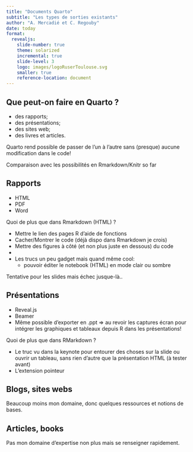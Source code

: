 ```yaml
---
title: "Documents Quarto"
subtitle: "Les types de sorties existants"
author: "A. Mercadié et C. Regouby"
date: today
format:
  revealjs: 
    slide-number: true
    theme: solarized
    incremental: true
    slide-level: 3
    logo: images/logoRuserToulouse.svg
    smaller: true
    reference-location: document
---
```


## Que peut-on faire en Quarto ? 

- des rapports;
- des présentations;
- des sites web;
- des livres et articles.

Quarto rend possible de passer de l'un à l'autre sans (presque) aucune modification dans le code! 

Comparaison avec les possibilités en Rmarkdown/Knitr so far

## Rapports

- HTML
- PDF
- Word

Quoi de plus que dans Rmarkdown (HTML) ?

-   Mettre le lien des pages R d'aide de fonctions
-   Cacher/Montrer le code (déjà dispo dans Rmarkdown je crois)
-   Mettre des figures à côté (et non plus juste en dessous) du code
-   
-   Les trucs un peu gadget mais quand même cool: 
    * pouvoir éditer le notebook (HTML) en mode clair ou sombre
    
::: notes
Tentative pour les slides mais échec jusque-là..
:::
    

## Présentations

-   Reveal.js
-   Beamer
-   Même possible d'exporter en .ppt $\Rightarrow$ au revoir les captures écran pour intégrer les graphiques et tableaux depuis R dans les présentations!

Quoi de plus que dans RMarkdown ? 

-   Le truc vu dans la keynote pour entourer des choses sur la slide ou ouvrir un tableau, sans rien d'autre que la présentation HTML (à tester avant)
-   L'extension pointeur

## Blogs, sites webs

Beaucoup moins mon domaine, donc quelques ressources et notions de bases.

## Articles, books

Pas mon domaine d'expertise non plus mais se renseigner rapidement.
